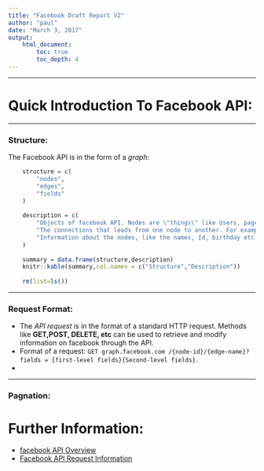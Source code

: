 ```yaml
---
title: "Facebook Draft Report V2"
author: "paul"
date: "March 3, 2017"
output: 
    html_document:
        toc: true
        toc_depth: 4
---
```

******

# Quick Introduction To Facebook API:

******

### Structure:

The Facebook API is in the form of a _graph_:
```r
    
    structure = c(
        "nodes",
        "edges",
        "fields"
    )
    
    description = c(
        "Objects of facebook API. Nodes are \"things\" like Users, page, Group, comments etc. Each node has its' own ID that which is used to access it via the Graph API.",
        "The connections that leads from one node to another. For example: the cover photo of a user, the comments and posts on a user's timeline. Edges are identified by a name",
        "Information about the nodes, like the names, Id, birthday etc of a user.Fields are identified by a name."
    )
    
    summary = data.frame(structure,description)
    knitr::kable(summary,col.names = c("Structure","Description"))
    
    rm(list=ls())

```


******

### Request Format:
*   The _API request_ is in the format of a standard HTTP request. Methods like __GET,POST, DELETE, etc__ can be used to retrieve and modify information on facebook through the API. 
*   Format of a request:  `GET graph.facebook.com /{node-id}/{edge-name}?fields = {first-level fields}{Second-level fields}`.
*  

******

### Pagnation:


# Further Information:
*   [facebook API Overview](https://developers.facebook.com/docs/graph-api/overview)
*   [Facebook API Request Information](https://developers.facebook.com/docs/graph-api/using-graph-api)